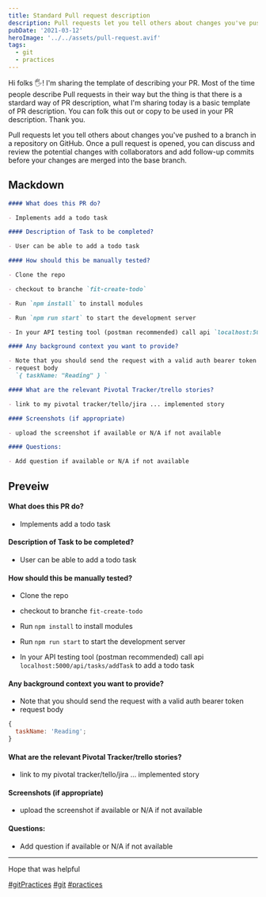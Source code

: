 ```yaml
---
title: Standard Pull request description
description: Pull requests let you tell others about changes you've pushed to a branch in a repository on GitHub. Once a pull request is opened, you can discuss and review the potential changes with collaborators and add follow-up commits before your changes are merged into the base branch.
pubDate: '2021-03-12'
heroImage: '../../assets/pull-request.avif'
tags:
  - git
  - practices
---
```



Hi folks 🖐! I'm sharing the template of describing your PR. Most of the time people describe Pull requests in their way but the thing is that there is a stardard way of PR description, what I'm sharing today is a basic template of PR description.
You can folk this out or copy to be used in your PR description. Thank you.

Pull requests let you tell others about changes you've pushed to a branch in a repository on GitHub. Once a pull request is opened, you can discuss and review the potential changes with collaborators and add follow-up commits before your changes are merged into the base branch.

## Mackdown

```md
#### What does this PR do?

- Implements add a todo task

#### Description of Task to be completed?

- User can be able to add a todo task

#### How should this be manually tested?

- Clone the repo

- checkout to branche `fit-create-todo`

- Run `npm install` to install modules

- Run `npm run start` to start the development server

- In your API testing tool (postman recommended) call api `localhost:5000/api/tasks/addTask` to add a todo task

#### Any background context you want to provide?

- Note that you should send the request with a valid auth bearer token
- request body
  `{ taskName: "Reading" } `

#### What are the relevant Pivotal Tracker/trello stories?

- link to my pivotal tracker/tello/jira ... implemented story

#### Screenshots (if appropriate)

- upload the screenshot if available or N/A if not available

#### Questions:

- Add question if available or N/A if not available
```

## Preveiw

#### What does this PR do?

- Implements add a todo task

#### Description of Task to be completed?

- User can be able to add a todo task

#### How should this be manually tested?

- Clone the repo

- checkout to branche `fit-create-todo`

- Run `npm install` to install modules

- Run `npm run start` to start the development server

- In your API testing tool (postman recommended) call api `localhost:5000/api/tasks/addTask` to add a todo task

#### Any background context you want to provide?

- Note that you should send the request with a valid auth bearer token
- request body

```js
{
  taskName: 'Reading';
}
```

#### What are the relevant Pivotal Tracker/trello stories?

- link to my pivotal tracker/tello/jira ... implemented story

#### Screenshots (if appropriate)

- upload the screenshot if available or N/A if not available

#### Questions:

- Add question if available or N/A if not available

---

Hope that was helpful

[#gitPractices]() [#git]() [#practices]()

#
